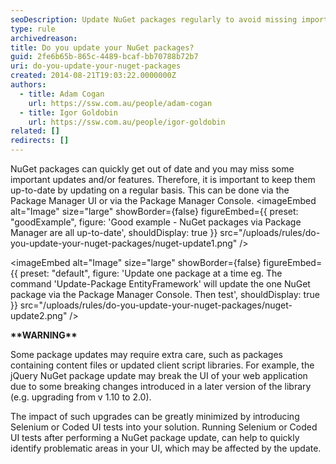 ```yaml
---
seoDescription: Update NuGet packages regularly to avoid missing important updates and features.
type: rule
archivedreason:
title: Do you update your NuGet packages?
guid: 2fe6b65b-865c-4489-bcaf-bb70788b72b7
uri: do-you-update-your-nuget-packages
created: 2014-08-21T19:03:22.0000000Z
authors:
  - title: Adam Cogan
    url: https://ssw.com.au/people/adam-cogan
  - title: Igor Goldobin
    url: https://ssw.com.au/people/igor-goldobin
related: []
redirects: []
---
```


NuGet packages can quickly get out of date and you may miss some important updates and/or features. Therefore, it is important to keep them up-to-date by updating on a regular basis. This can be done via the Package Manager UI or via the Package Manager Console.
<imageEmbed
  alt="Image"
  size="large"
  showBorder={false}
  figureEmbed={{
    preset: "goodExample",
    figure: 'Good example -  NuGet packages via Package Manager are all up-to-date',
    shouldDisplay: true
  }}
  src="/uploads/rules/do-you-update-your-nuget-packages/nuget-update1.png"
/>


<imageEmbed
  alt="Image"
  size="large"
  showBorder={false}
  figureEmbed={{
    preset: "default",
    figure: 'Update one package at a time eg. The command \'Update-Package EntityFramework\' will update the one NuGet package via the Package Manager Console. Then test',
    shouldDisplay: true
  }}
  src="/uploads/rules/do-you-update-your-nuget-packages/nuget-update2.png"
/>

**\*\*WARNING\*\***

Some package updates may require extra care, such as packages containing content files or updated client script libraries. For example, the jQuery NuGet package update may break the UI of your web application due to some breaking changes introduced in a later version of the library (e.g. upgrading from v 1.10 to 2.0).

The impact of such upgrades can be greatly minimized by introducing Selenium or Coded UI tests into your solution. Running Selenium or Coded UI tests after performing a NuGet package update, can help to quickly identify problematic areas in your UI, which may be affected by the update.
